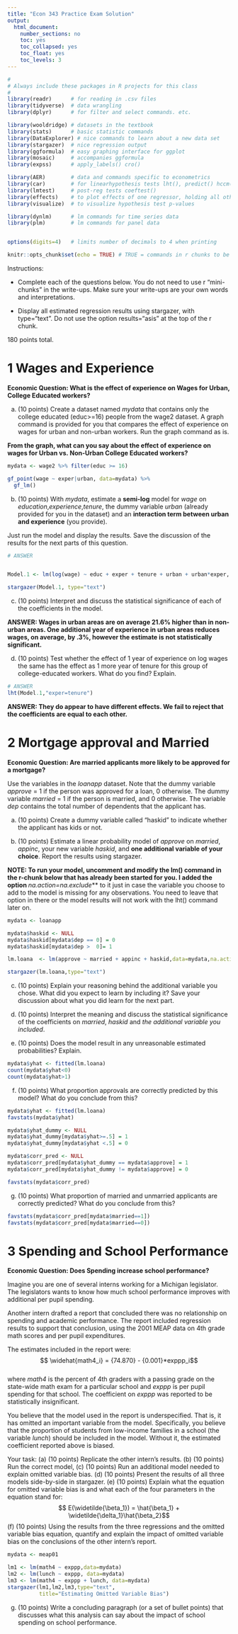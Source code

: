 ```yaml
---
title: "Econ 343 Practice Exam Solution"
output:
  html_document:
    number_sections: no
    toc: yes
    toc_collapsed: yes
    toc_float: yes
    toc_levels: 3
---
```



```r
#
# Always include these packages in R projects for this class
#
library(readr)      # for reading in .csv files
library(tidyverse)  # data wrangling
library(dplyr)      # for filter and select commands. etc.

library(wooldridge) # datasets in the textbook
library(stats)      # basic statistic commands
library(DataExplorer) # nice commands to learn about a new data set
library(stargazer)  # nice regression output
library(ggformula)  # easy graphing interface for ggplot
library(mosaic)     # accompanies ggformula
library(expss)      # apply_labels() cro()

library(AER)        # data and commands specific to econometrics
library(car)        # for linearhypothesis tests lht(), predict() hccm() heterosced.
library(lmtest)     # post-reg tests coeftest()
library(effects)    # to plot effects of one regressor, holding all others constant
library(visualize)  # to visualize hypothesis test p-values

library(dynlm)      # lm commands for time series data
library(plm)        # lm commands for panel data


options(digits=4)   # limits number of decimals to 4 when printing

knitr::opts_chunk$set(echo = TRUE) # TRUE = commands in r chunks to be echoed in outfile

```
Instructions: 

- Complete each of the questions below. You do not need to use r "mini-chunks" in
the write-ups. Make sure your write-ups are your own words and interpretations.

- Display all estimated regression results using stargazer, with type="text". 
Do not use the option results="asis" at the top of the r chunk. 

180 points total. 

# 1  Wages and Experience
**Economic Question: What is the effect of experience on Wages for Urban, College Educated workers? **

(a) (10 points) Create a dataset named *mydata* that contains only 
the college educated (educ>=16) people from the wage2 dataset. A
graph command is provided for you that 
compares the effect of experience on wages for urban and non-urban workers. Run
the graph command as is.

**From the graph, what
can you say about the effect of experience on wages for Urban vs. Non-Urban
College Educated workers?**

```r
mydata <- wage2 %>% filter(educ >= 16)

gf_point(wage ~ exper|urban, data=mydata) %>%
  gf_lm()

```


(b) (10 points) With *mydata*, estimate a **semi-log** model for *wage* on *education*,*experience*,*tenure*,
the dummy variable *urban* (already provided for you in the dataset) and
an **interaction term between urban and experience** (you provide). 

Just run the model and display the results. Save the discussion of the results 
for the next parts of this question.

```r
# ANSWER


Model.1 <- lm(log(wage) ~ educ + exper + tenure + urban + urban*exper, data=mydata)

stargazer(Model.1, type="text")
```

(c) (10 points) Interpret and discuss the statistical significance of each of the coefficients in the model.

**ANSWER: Wages in urban areas are on average 21.6% higher than in non-urban areas. One additional
year of experience in urban areas reduces wages, on average, by .3%, however
the estimate is not statistically significant.**

(d) (10 points) Test whether the effect of 1 year of experience on log wages the same has the effect 
as 1 more year of tenure for this group of college-educated workers. What do you find? Explain.

```r
# ANSWER
lht(Model.1,"exper=tenure")
```

**ANSWER: They do appear to have different effects. We fail to reject that the coefficients are
equal to each other.**

# 2 Mortgage approval and Married
**Economic Question: Are married applicants more likely to be approved for a mortgage?**

Use the variables in the *loanapp* dataset. Note that the dummy variable 
*approve* = 1 if the person 
was approved for a loan, 0 otherwise. The dummy variable *married* = 1 if the person is
married, and 0 otherwise. The variable *dep* contains the total number of dependents 
that the applicant has.

(a) (10 points) Create a dummy variable called "haskid" to indicate whether the applicant has kids or
not.

(b) (10 points) Estimate a linear probability model of *approve* on *married*, *appinc*, your
new variable *haskid*, and **one additional variable of your choice**. Report the results using stargazer.


**NOTE: To run your model, uncomment and modify the lm() command in the r-chunk below that has already
been started for you. I added the option ***na.action=na.exclude*** to it just in case the variable you choose to add to the model is missing for any observations. You need to leave that option in there or
the model results will not work with the lht() command later on.
 

```r

mydata <- loanapp

mydata$haskid <- NULL
mydata$haskid[mydata$dep == 0] = 0
mydata$haskid[mydata$dep >  0]= 1

lm.loana  <- lm(approve ~ married + appinc + haskid,data=mydata,na.action=na.exclude)

stargazer(lm.loana,type="text")

```

(c) (10 points) Explain your reasoning behind the additional variable you chose. What did you expect
to learn by including it? Save your discussion about what you did learn for the next part.


(d) (10 points) Interpret the meaning and discuss the statistical significance 
of the coefficients on *married*, *haskid* and *the additional variable you included*. 



(e) (10 points) Does the model result in any unreasonable estimated probabilities? Explain.

```r

mydata$yhat <- fitted(lm.loana)
count(mydata$yhat<0)
count(mydata$yhat>1)

```

(f) (10 points) What proportion approvals are correctly predicted by this model? What do you conclude from this?

```r

mydata$yhat <- fitted(lm.loana)
favstats(mydata$yhat)

mydata$yhat_dummy <- NULL
mydata$yhat_dummy[mydata$yhat>=.5] = 1 
mydata$yhat_dummy[mydata$yhat <.5] = 0 

mydata$corr_pred <- NULL
mydata$corr_pred[mydata$yhat_dummy == mydata$approve] = 1
mydata$corr_pred[mydata$yhat_dummy != mydata$approve] = 0

favstats(mydata$corr_pred)
```

(g) (10 points) What proportion of married and unmarried applicants are correctly predicted? What do you conclude from this? 
``` r
favstats(mydata$corr_pred[mydata$married==1])
favstats(mydata$corr_pred[mydata$married==0])
```


# 3 Spending and School Performance
**Economic Question: Does Spending increase school performance?**

Imagine you are one of several interns working for a Michigan legislator. The legislators wants 
to know how much school performance improves with additional per pupil spending. 

Another intern drafted a report that concluded there was no relationship on
spending and academic performance. The report included regression results to support that conclusion, 
using the 2001 MEAP data on 4th grade math scores and per pupil expenditures. 

 
The estimates included in the report were:
$$ \widehat{math4_i} = {74.870} - {0.001}*exppp_i$$  
where *math4* is the percent of 4th graders with
a passing grade on the state-wide math exam for a particular school and
*exppp* is per pupil spending for that school. The coefficient on *exppp* was reported to be statistically
insignificant.

You believe that the model used in the report is underspecified. That is, it has omitted an important variable
from the model. Specifically, you believe that the proportion of students from low-income families in a school
(the variable *lunch*)
should be included in the model. Without it, the estimated coefficient reported above is biased.

Your task:
(a) (10 points) Replicate the other intern's results.
(b) (10 points) Run the correct model,
(c) (10 points) Run an additional model needed to explain omitted variable bias.
(d) (10 points) Present the results of all three models side-by-side in stargazer.
(e) (10 points) Explain what the equation for omitted variable bias is and what each of the four parameters in
the equation stand for: 
$$ E(\widetilde{\beta_1}) = \hat{\beta_1} + \widetilde{\delta_1}\hat{\beta_2}$$
(f) (10 points) Using the results from the three regressions and the omitted variable bias equation, quantify and explain the
impact of omitted variable bias on the conclusions of the other intern's report.

```r

mydata <- meap01

lm1 <- lm(math4 ~ exppp,data=mydata)
lm2 <- lm(lunch ~ exppp, data=mydata)
lm3 <- lm(math4 ~ exppp + lunch, data=mydata)
stargazer(lm1,lm2,lm3,type="text",
          title="Estimating Omitted Variable Bias")


```

(g) (10 points) Write a concluding paragraph (or a set of bullet points) that discusses what this analysis can say about
the impact of school spending on school performance.





